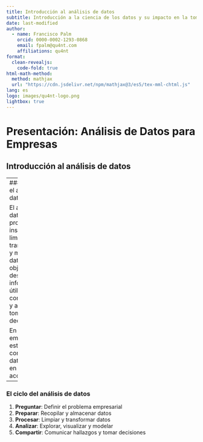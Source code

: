 ```yaml
---
title: Introducción al análisis de datos
subtitle: Introducción a la ciencia de los datos y su impacto en la toma de decisiones
date: last-modified
author:
  - name: Francisco Palm
    orcid: 0000-0002-1293-0868
    email: fpalm@qu4nt.com
    affiliations: qu4nt
format:
  clean-revealjs:
    code-fold: true
html-math-method:
  method: mathjax
  url: "https://cdn.jsdelivr.net/npm/mathjax@3/es5/tex-mml-chtml.js"
lang: es
logo: images/qu4nt-logo.png
lightbox: true
---
```



# Presentación: Análisis de Datos para Empresas

## Introducción al análisis de datos

---
### ¿Qué es el análisis de datos?

El análisis de datos es el proceso de inspeccionar, limpiar, transformar y modelar datos con el objetivo de descubrir información útil, llegar a conclusiones y apoyar la toma de decisiones.

En el mundo empresarial, esto significa convertir datos brutos en insights accionables.

---
### El ciclo del análisis de datos

1. **Preguntar**: Definir el problema empresarial
2. **Preparar**: Recopilar y almacenar datos
3. **Procesar**: Limpiar y transformar datos
4. **Analizar**: Explorar, visualizar y modelar
5. **Compartir**: Comunicar hallazgos y tomar decisiones